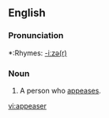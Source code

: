==English==

===Pronunciation===
*:Rhymes: [[Rhymes:English:-iːzə(r)|-iːzə(r)]]

===Noun===
#A person who [[appeases]].

[[vi:appeaser]]